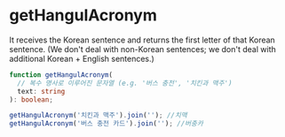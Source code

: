 # getHangulAcronym

It receives the Korean sentence and returns the first letter of that Korean sentence.
(We don't deal with non-Korean sentences; we don't deal with additional Korean + English sentences.)

```typescript
function getHangulAcronym(
  // 복수 명사로 이루어진 문자열 (e.g. '버스 충전', '치킨과 맥주')
  text: string
): boolean;
```

```typescript
getHangulAcronym('치킨과 맥주').join(''); //치맥
getHangulAcronym('버스 충전 카드').join(''); //버충카
```
